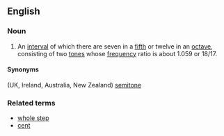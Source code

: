 ==English==
===Noun===
{{en-noun|sg=[[half]] [[step]]}}
#{{music}} An [[interval]] of which there are seven in a [[fifth]] or twelve in an [[octave]], consisting of two [[tone]]s whose [[frequency]] ratio is about 1.059 or 18/17.

====Synonyms====
(UK, Ireland, Australia, New Zealand) [[semitone]]

===Related terms===
*[[whole step]]
*[[cent]]